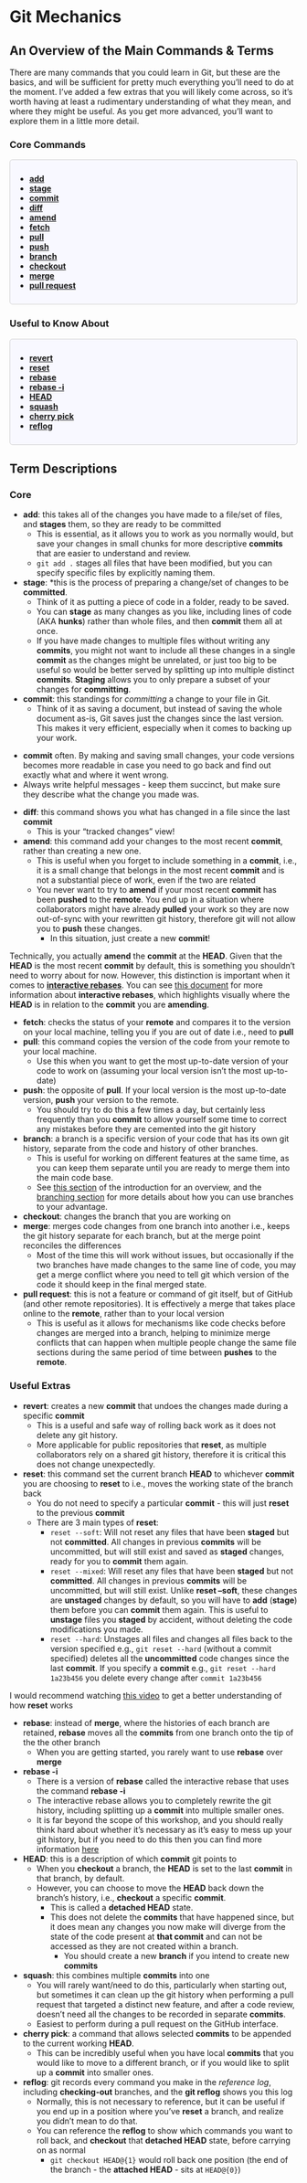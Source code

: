 # Git Mechanics
## An Overview of the Main Commands & Terms

There are many commands that you could learn in Git, but these are the basics, and will be sufficient for pretty much everything you'll need to do at the moment.
I've added a few extras that you will likely come across, so it's worth having at least a rudimentary understanding of what they mean, and where they might be useful.
As you get more advanced, you'll want to explore them in a little more detail.

### Core Commands

<div style="background: ghostwhite; 
            border-radius: 5px;
            padding: 10px; 
            border: 1px solid lightgray; 
            margin-left: 0px;
            margin-right: 0px;
            margin-top: 10px;
            margin-bottom: 10px;">
- [**add**](#add)
- [**stage**](#stage)
- [**commit**](#commit)
- [**diff**](#diff)
- [**amend**](#amend)
- [**fetch**](#fetch)
- [**pull**](#pull)
- [**push**](#push)
- [**branch**](#branch)
- [**checkout**](#checkout)
- [**merge**](#merge)
- [**pull request**](#pull-request)
</div>

### Useful to Know About
<div style="background: ghostwhite; 
            border-radius: 5px;
            padding: 10px; 
            border: 1px solid lightgray; 
            margin-left: 0px;
            margin-right: 0px;
            margin-top: 10px;
            margin-bottom: 10px;">
- [**revert**](#revert)
- [**reset**](#reset)
- [**rebase**](#rebase)
- [**rebase -i**](#rebase-i)
- [**HEAD**](#head)
- [**squash**](#squash)
- [**cherry pick**](#cherry-pick)
- [**reflog**](#reflog)
</div>

## Term Descriptions
### Core

- <span id="add">**add**</span>: this takes all of the changes you have made to a file/set of files, and **stages** them, so they are ready to be committed
    - This is essential, as it allows you to work as you normally would, but save your changes in small chunks for more descriptive **commits** that are easier to understand and review.
    - `git add .` stages all files that have been modified, but you can specify specific files by explicitly naming them.
- <span id="stage">**stage**</span>: *this is the process of preparing a change/set of changes to be **committed**.
    - Think of it as putting a piece of code in a folder, ready to be saved.
    - You can **stage** as many changes as you like, including lines of code (AKA **hunks**) rather than whole files, and then **commit** them all at once.
    - If you have made changes to multiple files without writing any **commits**, you might not want to include all these changes in a single **commit** as the changes might be unrelated, or just too big to be useful so would be better served by splitting up into multiple distinct **commits**. **Staging** allows you to only prepare a subset of your changes for **committing**.
- <span id="commit">**commit**</span>: this standings for *committing* a change to your file in Git.
    - Think of it as saving a document, but instead of saving the whole document as-is, Git saves just the changes since the last version. This makes it very efficient, especially when it comes to backing up your work.

::: {.callout-important}

- **commit** often. By making and saving small changes, your code versions becomes more readable in case you need to go back and find out exactly what and where it went wrong.
-  Always write helpful messages - keep them succinct, but make sure they describe what the change you made was.

:::

- <span id="diff">**diff**</span>: this command shows you what has changed in a file since the last **commit**
    - This is your "tracked changes" view!
- <span id="amend">**amend**</span>: this command add your changes to the most recent **commit**, rather than creating a new one.
    - This is useful when you forget to include something in a **commit**, i.e., it is a small change that belongs in the most recent **commit** and is not a substantial piece of work, even if the two are related
    - You never want to try to **amend** if your most recent **commit** has been **pushed** to the **remote**. You end up in a situation where collaborators might have already **pulled** your work so they are now out-of-sync with your rewritten git history, therefore git will not allow you to **push** these changes.
        - In this situation, just create a new **commit**!

::: {.callout-note}

Technically, you actually **amend** the **commit** at the **HEAD**.
Given that the **HEAD** is the most recent **commit** by default, this is something you shouldn't need to worry about for now.
However, this distinction is important when it comes to [**interactive rebases**](#rebase-i).
You can see [this document](https://github.com/jesseduffield/lazygit/wiki/Interactive-Rebasing#step-2-1) for more information about **interactive rebases**, which highlights visually where the **HEAD** is in relation to the **commit** you are **amending**.

:::

- <span id="fetch">**fetch**</span>: checks the status of your **remote** and compares it to the version on your local machine, telling you if you are out of date i.e., need to **pull**
- <span id="pull">**pull**</span>: this command copies the version of the code from your remote to your local machine.
    - Use this when you want to get the most up-to-date version of your code to work on (assuming your local version isn't the most up-to-date)
- <span id="push">**push**</span>: the opposite of **pull**. If your local version is the most up-to-date version, **push** your version to the remote.
    - You should try to do this a few times a day, but certainly less frequently than you **commit** to allow yourself some time to correct any mistakes before they are cemented into the git history
- <span id="branch">**branch**</span>: a branch is a specific version of your code that has its own git history, separate from the code and history of other branches.
    - This is useful for working on different features at the same time, as you can keep them separate until you are ready to merge them into the main code base.
    - See [this section](how-git-works.qmd#branches) of the introduction for an overview, and the [branching section](branching-strategies.qmd) for more details about how you can use branches to your advantage.
- <span id="checkout">**checkout**</span>: changes the branch that you are working on
- <span id="merge">**merge**</span>: merges code changes from one branch into another i.e., keeps the git history separate for each branch, but at the merge point reconciles the differences
    - Most of the time this will work without issues, but occasionally if the two branches have made changes to the same line of code, you may get a merge conflict where you need to tell git which version of the code it should keep in the final merged state.
- <span id="pull-request">**pull request**</span>: this is not a feature or command of git itself, but of GitHub (and other remote repositories). It is effectively a merge that takes place online to the **remote**, rather than to your local version
    - This is useful as it allows for mechanisms like code checks before changes are merged into a branch, helping to minimize merge conflicts that can happen when multiple people change the same file sections during the same period of time between **pushes** to the **remote**.

### Useful Extras

- <span id="revert">**revert**</span>: creates a new **commit** that undoes the changes made during a specific **commit**
    - This is a useful and safe way of rolling back work as it does not delete any git history.
    - More applicable for public repositories that **reset**, as multiple collaborators rely on a shared git history, therefore it is critical this does not change unexpectedly.
- <span id="reset">**reset**</span>: this command set the current branch **HEAD** to whichever **commit** you are choosing to **reset** to i.e., moves the working state of the branch back
    - You do not need to specify a particular **commit** - this will just **reset** to the previous **commit**
    - There are 3 main types of **reset**:
        - `reset --soft`: Will not reset any files that have been **staged** but not **committed**. All changes in previous **commits** will be uncommitted, but will still exist and saved as **staged** changes, ready for you to **commit** them again.
        - `reset --mixed`: Will reset any files that have been **staged** but not **committed**. All changes in previous **commits** will be uncommitted, but will still exist. Unlike **reset --soft**, these changes are **unstaged** changes by default, so you will have to **add** (**stage**) them before you can **commit** them again. This is useful to **unstage** files you **staged** by accident, without deleting the code modifications you made.
        - `reset --hard`: Unstages all files and changes all files back to the version specified e.g., `git reset --hard` (without a commit specified) deletes all the **uncommitted** code changes since the last **commit**. If you specify a **commit** e.g., `git reset --hard 1a23b456` you delete every change after `commit 1a23b456`

::: {.callout-tip}

I would recommend watching [this video](https://www.youtube.com/watch?v=s1idhUiCk38) to get a better understanding of how **reset** works

:::

- <span id="rebase">**rebase**</span>: instead of **merge**, where the histories of each branch are retained, **rebase** moves all the **commits** from one branch onto the tip of the the other branch
    - When you are getting started, you rarely want to use **rebase** over **merge**
- <span id="rebase-i">**rebase -i**</span>
    - There is a version of **rebase** called the interactive rebase that uses the command **rebase -i**
    - The interactive rebase allows you to completely rewrite the git history, including splitting up a **commit** into multiple smaller ones.
    - It is far beyond the scope of this workshop, and you should really think hard about whether it's necessary as it's easy to mess up your git history, but if you need to do this then you can find more information [here](https://git-scm.com/book/en/v2/Git-Tools-Rewriting-History)
- <span id="HEAD">**HEAD**</span>: this is a description of which **commit** git points to
    - When you **checkout** a branch, the **HEAD** is set to the last **commit** in that branch, by default.
    - However, you can choose to move the **HEAD** back down the branch's history, i.e., **checkout** a specific **commit**.
        - This is called a **detached HEAD** state.
        - This does not delete the **commits** that have happened since, but it does mean any changes you now make will diverge from the state of the code present at **that commit** and can not be accessed as they are not created within a branch.
            - You should create a new **branch** if you intend to create new **commits**
- <span id="squash">**squash**</span>: this combines multiple **commits** into one
    - You will rarely want/need to do this, particularly when starting out, but sometimes it can clean up the git history when performing a pull request that targeted a distinct new feature, and after a code review, doesn't need all the changes to be recorded in separate **commits**.
    - Easiest to perform during a pull request on the GitHub interface.
- <span id="cherry-pick">**cherry pick**</span>: a command that allows selected **commits** to be appended to the current working **HEAD**.
    - This can be incredibly useful when you have local **commits** that you would like to move to a different branch, or if you would like to split up a **commit** into smaller ones.
- <span id="reflog">**reflog**</span>: git records every command you make in the *reference log*, including **checking-out** branches, and the **git reflog** shows you this log
    - Normally, this is not necessary to reference, but it can be useful if you end up in a position where you've **reset** a branch, and realize you didn't mean to do that.
    - You can reference the **reflog** to show which commands you want to roll back, and **checkout** that **detached HEAD** state, before carrying on as normal
        - `git checkout HEAD@{1}` would roll back one position (the end of the branch - the **attached HEAD** - sits at `HEAD@{0}`)